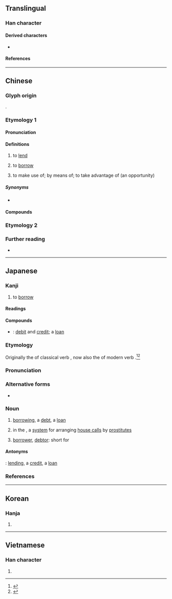 {{also|藉}}
{{character info}}
==Translingual==

===Han character===
{{Han char|rn=9|rad=人|as=08|sn=10|four=24261|canj=OTA|ids=⿰亻昔}}

====Derived characters====
* {{l|mul|[[𠺦]], [[𮇴]], [[𡩤]]}}

====References====
{{Han ref|kx=0108.100|dkj=00781|dj=0230.060|hdz=10171.050|uh=501F}}

----

==Chinese==
{{zh-forms}}

===Glyph origin===
{{Han etym}}
{{Han compound|人|昔|ls=psc|c1=s|c2=p|t1=person}}.

===Etymology 1===

====Pronunciation====
{{zh-pron
|m=jiè
|dg=җе3
|ma=y
|c=ze3
|h=pfs=chia;gd=jia4
|md=cióh/ciâ
|md_note=cióh - colloquial; ciâ - literary
|mn=chioh/chià/qz:chiak/xm,zz:chek
|mn_note=chioh - vernacular; chià/chiak/chek - literary
|mn-t=ziêh4/zioh4/zia6
|mn-t_note=ziêh4/zioh4 - vernacular (ziêh4 - Chaozhou); zia6 - literary
|w=2jia
|mc=y
|oc=y
|cat=v
}}

====Definitions====
{{zh-hanzi}}

# to [[lend]]
#: {{zh-x|我 沒 有 書，你 能 借 我 一 本 嗎？|I haven' t got any book; can you '''lend''' me one ?}}
#: {{zh-x|可以\可 唔 可以 借 本 書 畀 我 呀？|Can you lend me a book?|C-GZ}}
# to [[borrow]]
#: {{zh-x|我 可以 借 你 的 書 嗎？|Can I '''borrow''' your book?}}
# to make use of; by means of; to take advantage of (an opportunity)
#: {{zh-x|他 借 慈善 事業 為名 欺騙 了 他們。|He deceived them '''under''' the veil of charity.}}
#: {{zh-x|他們 借 雷達 標示 飛機 的 動向。|They plotted aircraft movements '''by''' radar.}}
#: {{zh-x|她 借 著[着]{zhe} 閃爍 的 燭[烛]{zhú}光 讀書。|She was reading '''by''' the flickering light of the candle.}}
#: {{zh-x|我 想 借 這 個 機會，對 你們 的 幫助 表示 感謝。|I would like '''to take advantage''' of this opportunity to express my thanks for your help.}}

=====Synonyms=====
* {{zh-l|貸|to lend on interest, to borrow}}

====Compounds====
{{zh-der|假借|不借|使用借貸|借一步|借主|借交報仇|借代|借令|借位|借住|借使|借債|借光|借典|借刀殺人|借券|借劍殺人|借助|借勢|借口|借古諷今|借名|借問|借單|借喻|借壽|借契|借妻|借字|借客報仇|借宿|借寇恂|借對|借屍還魂|借手|借提|借據|借支|借故|借方|借書證|借東風|借條|借款|借水推船|借水行舟|借火|借用|借端|借箸|借約|借聽於聾|借腹生子|借花獻佛|借茶活捉|借詞|借調|借貸|借貸無門|借道|借酒澆愁|借重|借錢|借鏡|借鑑|借韻|借題|借題發揮|借風使船|借齒牙|假借義|典借|出借|勒借|告借|商借|國際貸借|大借款|孔明借箭|張良借箸|憑借|拆借|挪借|摘借|東挪西借|求借|浮借|消費借貸|游湖借傘|獎借|租借|租借地|租借法案|背城借一|西原借款|貸借|賒借|那借|附會假借|靦顏借命|預借|館際互借|諸葛亮借東風}}

===Etymology 2===
{{zh-see|藉|s|to [[rely on]]}}

===Further reading===
* {{thcwd|5729}}

{{zh-cat|Beginning}}

----

==Japanese==

===Kanji===
{{ja-kanji|grade=4|rs=人08}}

# to [[borrow]]

====Readings====
{{ja-readings
|goon=しゃ, しゃく
|kanon=しゃ, せき
|kun=か-る, か-りる
}}

====Compounds====
{{der-top|Compounds}}
* {{ja-r|貸借|たいしゃく}}: [[debit]] and [[credit]]; a [[loan]]
{{der-bottom}}

===Etymology===
{{ja-kanjitab|yomi=k|か|o1=り}}
Originally the {{m|ja|連用形|tr=ren'yōkei||continuative or stem form}} of classical verb {{m|ja|借る|tr=karu||to borrow}}, now also the {{m|ja|連用形|tr=ren'yōkei}} of modern verb {{m|ja|借りる|tr=kariru||to borrow}}.<ref name="KDJ">{{R:Kokugo Dai Jiten}}</ref><ref name="DJR">{{R:Daijirin}}</ref>

===Pronunciation===
{{ja-pron|yomi=k|かり|acc=0|acc_ref=DJR}}

===Alternative forms===
* {{ja-l|借り}} {{qualifier|more common in running text}}

===Noun===
{{ja-noun|かり}}

# [[borrowing]], a [[debt]], a [[loan]] {{qualifier|for the borrower, not the lender}}
# {{lb|ja|sort=かり|obsolete}} in the {{w|Edo period}}, a [[system]] for arranging [[house call]]s by [[prostitute]]s
# {{lb|ja|sort=かり|accounting|abbreviation}} [[borrower]], [[debtor]]: short for {{m|ja|借り方|tr=karikata}}

====Antonyms====
{{sense|borrowing, debt}} {{ja-r|貸し|かし}}: [[lending]], a [[credit]], a [[loan]] {{qualifier|for the lender, not the borrower}}

===References===
<references/>

----

==Korean==

===Hanja===
{{ko-hanja|차}}

{{ko-hanja|적}}

# {{rfdef|ko|sort=人08}}

----

==Vietnamese==

===Han character===
{{vi-readings|reading=[[tá]]|rs=人08}}

# {{rfdef|vi|sort=人08}}